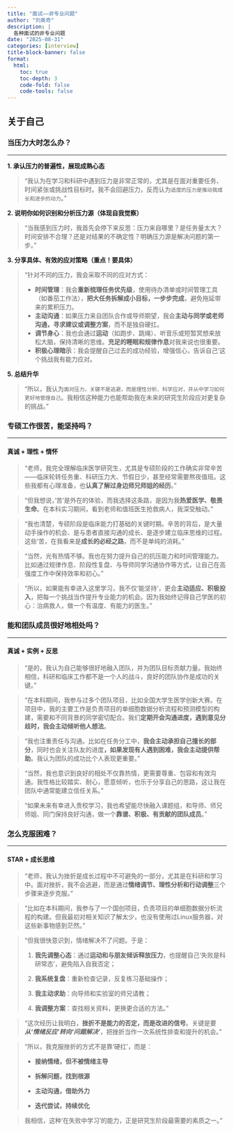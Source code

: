 ```yaml
---
title: "面试——非专业问题"
author: "刘奥奇"
description: |
  各种面试的非专业问题
date: "2025-08-31"
categories: [interview]
title-block-banner: false
format: 
  html:
    toc: true
    toc-depth: 3
    code-fold: false
    code-tools: false
---
```


## 关于自己

### 当压力大时怎么办？

------------------------------------------------------------------------

**1. 承认压力的普遍性，展现成熟心态**

> “我认为在学习和科研中遇到压力是非常正常的，尤其是在面对重要任务、时间紧张或挑战性目标时。我不会回避压力，反而认为`适度的压力是推动我成长和进步的动力`。”

**2. 说明你如何识别和分析压力源（体现自我觉察）**

> “当我感到压力时，我首先会停下来反思：压力来自哪里？是任务量太大？时间安排不合理？还是对结果的不确定性？明确压力源是解决问题的第一步。”

**3. 分享具体、有效的应对策略（重点！要具体）**

> “针对不同的压力，我会采取不同的应对方式：
>
> -   **时间管理**：我会**重新梳理任务优先级**，使用待办清单或时间管理工具（如番茄工作法），**把大任务拆解成小目标，一步步完成**，避免拖延带来的累积压力。
> -   **主动沟通**：如果压力来自团队合作或导师期望，我会**主动与同学或老师沟通，寻求建议或调整方案**，而不是独自硬扛。
> -   **调节身心**：我也会通过**运动**（如跑步、跳绳）、听音乐或短暂冥想来放松大脑，保持清晰的思维。**充足的睡眠和规律作息**对我来说也很重要。
> -   **积极心理暗示**：我会提醒自己过去的成功经验，增强信心，告诉自己‘这个挑战我有能力应对。

**5. 总结升华**

> “所以，我认为`面对压力，关键不是逃避，而是理性分析、科学应对，并从中学习如何更好地管理自己`。我相信这种能力也能帮助我在未来的研究生阶段应对更复杂的挑战。”

### 专硕工作很苦，能坚持吗？

------------------------------------------------------------------------

#### 真诚 + 理性 + 情怀

> “老师，我完全理解临床医学研究生，尤其是专硕阶段的工作确实非常辛苦——临床轮转任务重、科研压力大、节假日少，甚至经常需要熬夜值班。这些我都有心理准备，也**认真了解过身边师兄师姐的经历**。”

> “但我想说，‘苦’是外在的体验，而我选择这条路，是因为我**热爱医学、敬畏生命**。在本科实习期间，看到老师和值班医生抢救病人，我深受触动。”

> “我也清楚，专硕阶段是临床能力打基础的关键时期。辛苦的背后，是大量动手操作的机会、是与患者直接沟通的成长、是逐步建立临床思维的过程。这些‘苦，在我看来是**成长的必经之路**，而不是单纯的消耗。”

> “当然，光有热情不够。我也在努力提升自己的抗压能力和时间管理能力。比如通过规律作息、阶段性复盘、与导师同学沟通协作等方式，让自己在高强度工作中保持效率和初心。”

> “所以，如果能有幸进入这里学习，我不仅‘能坚持’，更会**主动适应、积极投入**，把每一个挑战当作提升专业能力的机会。因为我始终记得自己学医的初心：治病救人，做一个有温度、有能力的医生。”

### 能和团队成员很好地相处吗？

------------------------------------------------------------------------

#### 真诚 + 实例 + 反思

> “是的，我认为自己能够很好地融入团队，并为团队目标贡献力量。我始终相信，科研和临床工作都不是一个人的战斗，良好的团队协作是成功的关键。”

> “在本科期间，我参与过多个团队项目，比如全国大学生医学创新大赛。在项目中，我的主要工作是负责项目的单细胞数据分析流程和预测模型的构建，需要和不同背景的同学密切配合。我们**定期开会沟通进度，遇到意见分歧时，我会主动倾听他人想法**。

> “我也注重责任与沟通。比如在任务分工中，**我会主动承担自己擅长的部分**，同时也会关注队友的进度**，如果发现有人遇到困难，我会主动提供帮助**。我认为团队的成功比个人表现更重要。”

> “当然，我也意识到良好的相处不仅靠热情，更需要尊重、包容和有效沟通。我性格比较踏实、耐心，愿意倾听，也乐于分享自己的思路，这让我在团队中通常能建立信任关系。”

> “如果未来有幸进入贵校学习，我也希望能尽快融入课题组，和导师、师兄师姐、同门保持良好沟通，做一个**靠谱、积极、有贡献的团队成员**。”

### 怎么克服困难？

------------------------------------------------------------------------

#### STAR + 成长思维

> “老师，我认为挫折是成长过程中不可避免的一部分，尤其是在科研和学习中。面对挫折，我不会逃避，而是通过**情绪调节、理性分析和行动调整**三个步骤来逐步克服。”

> “比如在本科期间，我参与了一个国创项目，负责项目的单细胞数据分析流程的构建。但我最初对相关知识了解太少，也没有使用过Linux服务器，对这些新事物感到茫然。”

> “但我很快意识到，情绪解决不了问题。于是：
>
> 1.  **我先调整心态**：通过**运动和与朋友倾诉释放压力**，也提醒自己‘失败是科研常态’，避免陷入自我否定；
>
> 2.  **我系统复盘**：重新检查记录，反复练习基础操作；
>
> 3.  **我主动求助**：向导师和实验室的师兄请教；
>
> 4.  **我调整方案**：查找相关资料，更换更合适的方法。”

> “这次经历让我明白，**挫折不是能力的否定，而是改进的信号**。关键是要***从‘情绪反应’转向‘问题解决’***，把挫折当作一次系统性排查和提升的机会。”

> “所以，我克服挫折的方式不是靠‘硬扛’，而是：
>
> -   **接纳情绪，但不被情绪主导**
>
> -   **拆解问题，找到根源**
>
> -   **主动沟通，借助外力**
>
> -   **迭代尝试，持续优化**

> 我相信，这种‘在失败中学习’的能力，正是研究生阶段最需要的素质之一。”